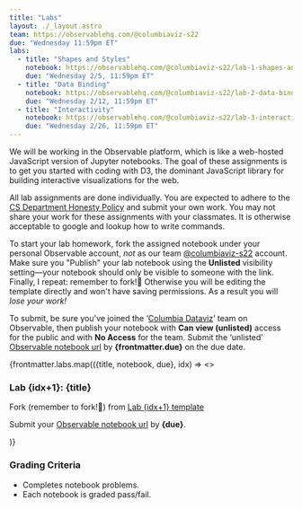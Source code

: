 ```yaml
---
title: "Labs"
layout: ./_layout.astro
team: https://observablehq.com/@columbiaviz-s22
due: "Wednesday 11:59pm ET"
labs:
  - title: "Shapes and Styles"
    notebook: https://observablehq.com/@columbiaviz-s22/lab-1-shapes-and-styles
    due: "Wednesday 2/5, 11:59pm ET"
  - title: "Data Binding"
    notebook: https://observablehq.com/@columbiaviz-s22/lab-2-data-binding-scales-and-axes
    due: "Wednesday 2/12, 11:59pm ET"
  - title: "Interactivity"
    notebook: https://observablehq.com/@columbiaviz-s22/lab-3-interactivity
    due: "Wednesday 2/26, 11:59pm ET"
---
```


We will be working in the Observable platform, which is like a web-hosted JavaScript version of Jupyter notebooks. The goal of these assignments is to get you started with coding with D3, the dominant JavaScript library for building interactive visualizations for the web.

All lab assignments are done individually. You are expected to adhere to the [CS Department Honesty Policy](http://www.cs.columbia.edu/education/honesty) and submit your own work. You may not share your work for these assignments with your classmates. It is otherwise acceptable to google and lookup how to write commands.

To start your lab homework, fork the assigned notebook under your personal Observable account, *not* as our team <a href={frontmatter.team}>@columbiaviz-s22</a> account. Make sure you "Publish" your lab notebook using the **Unlisted** visibility setting—your notebook should only be visible to someone with the link. Finally, I repeat: remember to fork!🍴 Otherwise you will be editing the template directly and won't have saving permissions. As a result you will _lose your work!_

To submit, be sure you've joined the ‘[Columbia Dataviz](https://observablehq.com/@columbia-dataviz)’ team on Observable, then publish your notebook with **Can view (unlisted)** access for the public and with **No Access** for the team. Submit the ‘unlisted’ <a href={links.forms.submit}>Observable notebook url</a> by **{frontmatter.due}** on the due date.

{frontmatter.labs.map(({title, notebook, due}, idx) => <>
  <h3>Lab {idx+1}: {title}</h3>
  <p>Fork (remember to fork!🍴) from <a href={notebook}>Lab {idx+1} template</a></p>
  <p>Submit your <a href={links.forms.submit}>Observable notebook url</a> by <strong>{due}</strong>.</p>
</>)}

### Grading Criteria

- Completes notebook problems.
- Each notebook is graded pass/fail.
